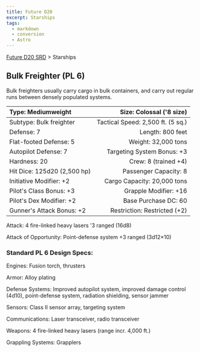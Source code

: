 ```yaml
---
title: Future D20
excerpt: Starships
tags:
  - markdown
  - conversion
  - Astro
---
```






[Future D20 SRD]( / ) > Starships




## Bulk Freighter (PL 6)


Bulk freighters usually carry cargo in bulk containers, and carry out regular runs between densely populated systems.


| Type: Mediumweight | Size: Colossal ('8 size) |
| :-------------------- | --------------------------: |
| Subtype: Bulk freighter | Tactical Speed: 2,500 ft. (5 sq.) |
| Defense: 7 | Length: 800 feet |
| Flat-footed Defense: 5 | Weight: 32,000 tons |
| Autopilot Defense: 7 | Targeting System Bonus: +3 |
| Hardness: 20 | Crew: 8 (trained +4) |
| Hit Dice: 125d20 (2,500 hp) | Passenger Capacity: 8 |
| Initiative Modifier: +2 | Cargo Capacity: 20,000 tons |
| Pilot's Class Bonus: +3 | Grapple Modifier: +16 |
| Pilot's Dex Modifier: +2 | Base Purchase DC: 60 |
| Gunner's Attack Bonus: +2 | Restriction: Restricted (+2) |



Attack: 4 fire-linked heavy lasers '3 ranged (16d8)


Attack of Opportunity: Point-defense system +3 ranged (3d12×10)


### Standard PL 6 Design Specs:


Engines: Fusion torch, thrusters


Armor: Alloy plating


Defense Systems: Improved autopilot system, improved damage control (4d10), point-defense system, radiation shielding, sensor jammer


Sensors: Class II sensor array, targeting system


Communications: Laser transceiver, radio transceiver


Weapons: 4 fire-linked heavy lasers (range incr. 4,000 ft.)


Grappling Systems: Grapplers



